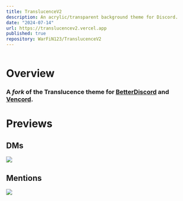 ```yaml
---
title: TranslucenceV2
description: An acrylic/transparent background theme for Discord.
date: "2024-07-14"
url: https://translucencev2.vercel.app
published: true
repository: WarFiN123/TranslucenceV2
---
```


[![]()](https://translucencev2.vercel.app)

# **Overview**
### A *fork* of the Translucence theme for [BetterDiscord](https://betterdiscord.app/) and [Vencord](https://vencord.dev).

# **Previews**
## DMs
<img src="https://github.com/WarFiN123/docs-translucencev2/blob/4a295566dd4e85cb41b8dcf910f2564c1dd9fea0/public/DM's.webp?raw=true" width={1000}>
</img>

## Mentions
<img src="https://github.com/WarFiN123/docs-translucencev2/blob/4a295566dd4e85cb41b8dcf910f2564c1dd9fea0/public/Mentions.webp?raw=true" width={1000}>
</img>